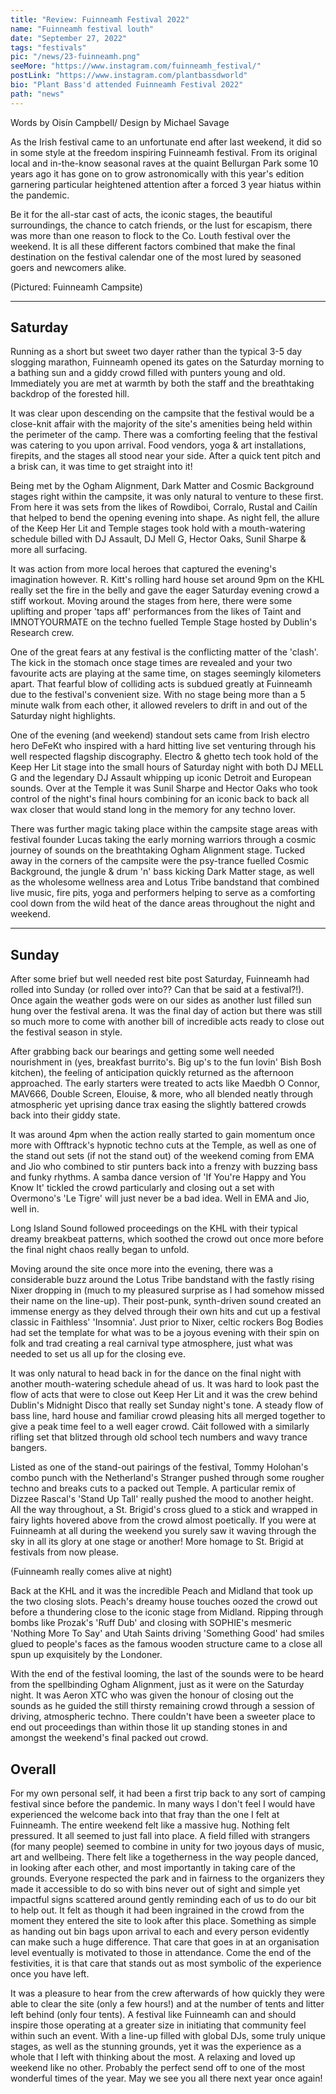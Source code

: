 ---
title: "Review: Fuinneamh Festival 2022"
name: "Fuinneamh festival louth"
date: "September 27, 2022"
tags: "festivals"
pic: "/news/23-fuinneamh.png"
seeMore: "https://www.instagram.com/fuinneamh_festival/"
postLink: "https://www.instagram.com/plantbassdworld"
bio: "Plant Bass'd attended Fuinneamh Festival 2022"
path: "news"
---

<p className="smallText">Words by Oisín Campbell/ Design by Michael Savage</p>

As the Irish festival came to an unfortunate end after last weekend, it did so in some style at the freedom inspiring Fuinneamh festival. From its original local and in-the-know seasonal raves at the quaint Bellurgan Park some 10 years ago it has gone on to grow astronomically with this year's edition garnering particular heightened attention after a forced 3 year hiatus within the pandemic.

Be it for the all-star cast of acts, the iconic stages, the beautiful surroundings, the chance to catch friends, or the lust for escapism, there was more than one reason to flock to the Co. Louth festival over the weekend. It is all these different factors combined that make the final destination on the festival calendar one of the most lured by seasoned goers and newcomers alike.

<Picture src="/news/23-tent.jpg" alt="Tents" size={1200} withSubtitle />
<p className="smallText">(Pictured: Fuinneamh Campsite)</p>

---

## Saturday

Running as a short but sweet two dayer rather than the typical 3-5 day slogging marathon, Fuinneamh opened its gates on the Saturday morning to a bathing sun and a giddy crowd filled with punters young and old. Immediately you are met at warmth by both the staff and the breathtaking backdrop of the forested hill.

It was clear upon descending on the campsite that the festival would be a close-knit affair with the majority of the site's amenities being held within the perimeter of the camp. There was a comforting feeling that the festival was catering to you upon arrival. Food vendors, yoga & art installations, firepits, and the stages all stood near your side. After a quick tent pitch and a brisk can, it was time to get straight into it!

<Picture src="/news/23-ufo.jpg" alt="UFO Art Installation" size={1200} />

Being met by the Ogham Alignment, Dark Matter and Cosmic Background stages right within the campsite, it was only natural to venture to these first. From here it was sets from the likes of Rowdiboi, Corralo, Rustal and Cailín that helped to bend the opening evening into shape. As night fell, the allure of the Keep Her Lit and Temple stages took hold with a mouth-watering schedule billed with DJ Assault, DJ Mell G, Hector Oaks, Sunil Sharpe & more all surfacing.

It was action from more local heroes that captured the evening's imagination however. R. Kitt's rolling hard house set around 9pm on the KHL really set the fire in the belly and gave the eager Saturday evening crowd a stiff workout. Moving around the stages from here, there were some uplifting and proper 'taps aff' performances from the likes of Taint and IMNOTYOURMATE on the techno fuelled Temple Stage hosted by Dublin's Research crew.

<Picture src="/news/23-paint.jpg" alt="Body paintings Art Installation" size={1200} />

One of the great fears at any festival is the conflicting matter of the 'clash'. The kick in the stomach once stage times are revealed and your two favourite acts are playing at the same time, on stages seemingly kilometers apart. That fearful blow of colliding acts is subdued greatly at Fuinneamh due to the festival's convenient size. With no stage being more than a 5 minute walk from each other, it allowed revelers to drift in and out of the Saturday night highlights.

One of the evening (and weekend) standout sets came from Irish electro hero DeFeKt who inspired with a hard hitting live set venturing through his well respected flagship discography. Electro & ghetto tech took hold of the Keep Her Lit stage into the small hours of Saturday night with both DJ MELL G and the legendary DJ Assault whipping up iconic Detroit and European sounds. Over at the Temple it was Sunil Sharpe and Hector Oaks who took control of the night's final hours combining for an iconic back to back all wax closer that would stand long in the memory for any techno lover.

<Picture src="/news/23-stage.jpg" alt="Stage at night" size={1200} />

There was further magic taking place within the campsite stage areas with festival founder Lucas taking the early morning warriors through a cosmic journey of sounds on the breathtaking Ogham Alignment stage. Tucked away in the corners of the campsite were the psy-trance fuelled Cosmic Background, the jungle & drum 'n' bass kicking Dark Matter stage, as well as the wholesome wellness area and Lotus Tribe bandstand that combined live music, fire pits, yoga and performers helping to serve as a comforting cool down from the wild heat of the dance areas throughout the night and weekend.

---

## Sunday

After some brief but well needed rest bite post Saturday, Fuinneamh had rolled into Sunday (or rolled over into?? Can that be said at a festival?!). Once again the weather gods were on our sides as another lust filled sun hung over the festival arena. It was the final day of action but there was still so much more to come with another bill of incredible acts ready to close out the festival season in style.

After grabbing back our bearings and getting some well needed nourishment in (yes, breakfast burrito's. Big up's to the fun lovin' Bish Bosh kitchen), the feeling of anticipation quickly returned as the afternoon approached. The early starters were treated to acts like Maedbh O Connor, MAV666, Double Screen, Elouise, & more, who all blended neatly through atmospheric yet uprising dance trax easing the slightly battered crowds back into their giddy state.

It was around 4pm when the action really started to gain momentum once more with Offtrack's hypnotic techno cuts at the Temple, as well as one of the stand out sets (if not the stand out) of the weekend coming from EMA and Jio who combined to stir punters back into a frenzy with buzzing bass and funky rhythms. A samba dance version of 'If You're Happy and You Know It' tickled the crowd particularly and closing out a set with Overmono's 'Le Tigre' will just never be a bad idea. Well in EMA and Jio, well in.

<Picture src="/news/23-tree.jpg" alt="Campsite at night" size={1200} />

Long Island Sound followed proceedings on the KHL with their typical dreamy breakbeat patterns, which soothed the crowd out once more before the final night chaos really began to unfold.

Moving around the site once more into the evening, there was a considerable buzz around the Lotus Tribe bandstand with the fastly rising Nixer dropping in (much to my pleasured surprise as I had somehow missed their name on the line-up). Their post-punk, synth-driven sound created an immense energy as they delved through their own hits and cut up a festival classic in Faithless' 'Insomnia'. Just prior to Nixer, celtic rockers Bog Bodies had set the template for what was to be a joyous evening with their spin on folk and trad creating a real carnival type atmosphere, just what was needed to set us all up for the closing eve.

It was only natural to head back in for the dance on the final night with another mouth-watering schedule ahead of us. It was hard to look past the flow of acts that were to close out Keep Her Lit and it was the crew behind Dublin's Midnight Disco that really set Sunday night's tone. A steady flow of bass line, hard house and familiar crowd pleasing hits all merged together to give a peak time feel to a well eager crowd. Cáit followed with a similarly rifling set that blitzed through old school tech numbers and wavy trance bangers.

Listed as one of the stand-out pairings of the festival, Tommy Holohan's combo punch with the Netherland's Stranger pushed through some rougher techno and breaks cuts to a packed out Temple. A particular remix of Dizzee Rascal's 'Stand Up Tall' really pushed the mood to another height. All the way throughout, a St. Brigid's cross glued to a stick and wrapped in fairy lights hovered above from the crowd almost poetically. If you were at Fuinneamh at all during the weekend you surely saw it waving through the sky in all its glory at one stage or another! More homage to St. Brigid at festivals from now please.

<Picture src="/news/23-bike.jpg" alt="painting of bike" size={1200} withSubtitle />
<p className="smallText">(Fuinneamh really comes alive at night)</p>

Back at the KHL and it was the incredible Peach and Midland that took up the two closing slots. Peach's dreamy house touches oozed the crowd out before a thundering close to the iconic stage from Midland. Ripping through bombs like Prozak's 'Ruff Dub' and closing with SOPHIE's mesmeric 'Nothing More To Say' and Utah Saints driving 'Something Good' had smiles glued to people's faces as the famous wooden structure came to a close all spun up exquisitely by the Londoner.

With the end of the festival looming, the last of the sounds were to be heard from the spellbinding Ogham Alignment, just as it were on the Saturday night. It was Aeron XTC who was given the honour of closing out the sounds as he guided the still thirsty remaining crowd through a session of driving, atmospheric techno. There couldn't have been a sweeter place to end out proceedings than within those lit up standing stones in and amongst the weekend's final packed out crowd.

## Overall

For my own personal self, it had been a first trip back to any sort of camping festival since before the pandemic. In many ways I don't feel I would have experienced the welcome back into that fray than the one I felt at Fuinneamh. The entire weekend felt like a massive hug. Nothing felt pressured. It all seemed to just fall into place. A field filled with strangers (for many people) seemed to combine in unity for two joyous days of music, art and wellbeing.
There felt like a togetherness in the way people danced, in looking after each other, and most importantly in taking care of the grounds. Everyone respected the park and in fairness to the organizers they made it accessible to do so with bins never out of sight and simple yet impactful signs scattered around gently reminding each of us to do our bit to help out.
It felt as though it had been ingrained in the crowd from the moment they entered the site to look after this place. Something as simple as handing out bin bags upon arrival to each and every person evidently can make such a huge difference. That care that goes in at an organisation level eventually is motivated to those in attendance. Come the end of the festivities, it is that care that stands out as most symbolic of the experience once you have left.

It was a pleasure to hear from the crew afterwards of how quickly they were able to clear the site (only a few hours!) and at the number of tents and litter left behind (only four tents). A festival like Fuinneamh can and should inspire those operating at a greater size in initiating that community feel within such an event. With a line-up filled with global DJs, some truly unique stages, as well as the stunning grounds, yet it was the experience as a whole that I left with thinking about the most. A relaxing and loved up weekend like no other. Probably the perfect send off to one of the most wonderful times of the year. May we see you all there next year once again!
